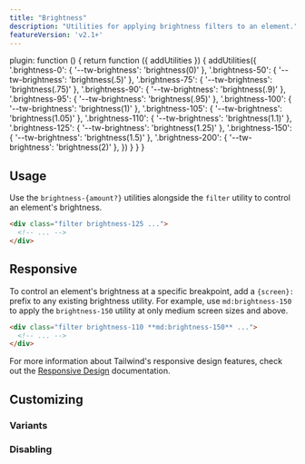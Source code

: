 ```yaml
---
title: "Brightness"
description: "Utilities for applying brightness filters to an element."
featureVersion: 'v2.1+'
---
```



  plugin: function () {
    return function ({ addUtilities }) {
      addUtilities({
        '.brightness-0': { '--tw-brightness': 'brightness(0)' },
        '.brightness-50': { '--tw-brightness': 'brightness(.5)' },
        '.brightness-75': { '--tw-brightness': 'brightness(.75)' },
        '.brightness-90': { '--tw-brightness': 'brightness(.9)' },
        '.brightness-95': { '--tw-brightness': 'brightness(.95)' },
        '.brightness-100': { '--tw-brightness': 'brightness(1)' },
        '.brightness-105': { '--tw-brightness': 'brightness(1.05)' },
        '.brightness-110': { '--tw-brightness': 'brightness(1.1)' },
        '.brightness-125': { '--tw-brightness': 'brightness(1.25)' },
        '.brightness-150': { '--tw-brightness': 'brightness(1.5)' },
        '.brightness-200': { '--tw-brightness': 'brightness(2)' },
      })
    }
  }
}

## Usage

Use the `brightness-{amount?}` utilities alongside the `filter` utility to control an element's brightness.

```html
<div class="filter brightness-125 ...">
  <!-- ... -->
</div>
```

## Responsive

To control an element's brightness at a specific breakpoint, add a `{screen}:` prefix to any existing brightness utility. For example, use `md:brightness-150` to apply the `brightness-150` utility at only medium screen sizes and above.

```html
<div class="filter brightness-110 **md:brightness-150** ...">
  <!-- ... -->
</div>
```

For more information about Tailwind's responsive design features, check out the [Responsive Design](/docs/responsive-design) documentation.

## Customizing

### Variants

<Variants plugin="brightness" name="brightness" />

### Disabling

<Disabling plugin="brightness" name="brightness" />
